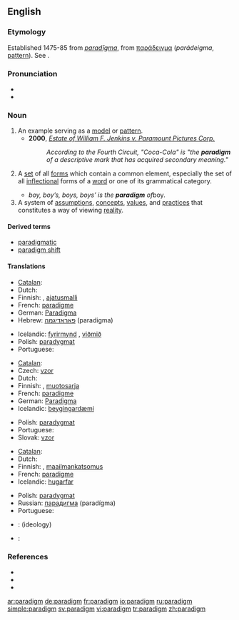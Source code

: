 {{was wotd|2006|June|13}}
==English==

===Etymology===
Established 1475-85 from {{LL.}} ''[[paradigma|paradīgma]]'', from {{Gr.}} [[παράδειγμα]] (''parádeigma'', [[pattern]]). See {{pie|deik-}}.

===Pronunciation===
* {{IPA|/ˈpær.ə.daɪm/}}
* {{audio|en-us-paradigm.ogg|Audio (US)}}

===Noun===
{{en-noun}}

# An example serving as a [[model]] or [[pattern]].
#* '''2000''', ''[[s:Estate of William F. Jenkins v. Paramount Pictures Corp.|Estate of William F. Jenkins v. Paramount Pictures Corp.]]''
#*: ''According to the Fourth Circuit, "Coca-Cola" is "the '''paradigm''' of a descriptive mark that has acquired secondary meaning."''
# {{context|linguistics}} A [[set]] of all [[form]]s which contain a common element, especially the set of all [[inflection]]al forms of a [[word]] or one of its grammatical category.
#* ''boy, boy’s, boys, boys’ is the '''paradigm''' of ''boy''.''
# A system of [[assumption]]s, [[concept]]s, [[value]]s, and [[practice]]s that constitutes a way of viewing [[reality]].

====Derived terms====
*[[paradigmatic]]
*[[paradigm shift]]

====Translations====
{{trans-top|model or example}}
*[[Catalan]]: {{t-|ca|paradigma|m}}
*Dutch: {{t+|nl|paradigma|n}}
*Finnish: {{t+|fi|paradigma}}, [[ajatusmalli]]
*French: [[paradigme]] {{m}}
*German: [[Paradigma]] {{n}}
*Hebrew: [[פאראדיגמה]] (paradigma) {{f}}
{{trans-mid}}
*Icelandic: [[fyrirmynd]] {{f}}, [[viðmið]] {{n}}
*Polish: [[paradygmat]] {{m}}
*Portuguese: {{t+|pt|paradigma|m}}
{{trans-bottom}}

{{trans-top|grammatical inflections}}
*[[Catalan]]: {{t-|ca|paradigma|m}}
*Czech: [[vzor]] {{m}}
*Dutch: {{t+|nl|paradigma|n}}
*Finnish: {{t+|fi|paradigma}}, [[muotosarja]]
*French: [[paradigme]] {{m}}
*German: [[Paradigma]] {{n}}
*Icelandic: [[beygingardæmi]] {{n}}
{{trans-mid}}
*Polish: [[paradygmat]] {{m}}
*Portuguese: {{t+|pt|paradigma|m}}
*Slovak: [[vzor]] {{m}}
{{trans-bottom}}

{{trans-top|way of thinking}}
*[[Catalan]]: {{t-|ca|paradigma|m}}
*Dutch: {{t+|nl|paradigma|n}}
*Finnish: {{t+|fi|paradigma}}, [[maailmankatsomus]]
*French: [[paradigme]] {{m}}
*Icelandic: [[hugarfar]] {{n}}
{{trans-mid}}
*Polish: [[paradygmat]] {{m}}
*Russian: [[парадигма]] (paradígma) {{f}}
*Portuguese: {{t+|pt|paradigma|m}}
{{trans-bottom}}

{{checktrans}}
{{trans-top|Translations to be categorized}}
*{{ttbc|Slovak}}: {{t-|sk|paradigma|f}} (ideology)
*{{ttbc|Spanish}}: {{t-|es|paradigma|m}}
{{trans-bottom}}

===References===
{{pedialite|Paradigm}}
* {{R:American Heritage 2000|paradigm}}
* {{R:Dictionary.com|paradigm}}
* {{R:WordNet 2003|paradigm}}

[[ar:paradigm]]
[[de:paradigm]]
[[fr:paradigm]]
[[io:paradigm]]
[[ru:paradigm]]
[[simple:paradigm]]
[[sv:paradigm]]
[[vi:paradigm]]
[[tr:paradigm]]
[[zh:paradigm]]